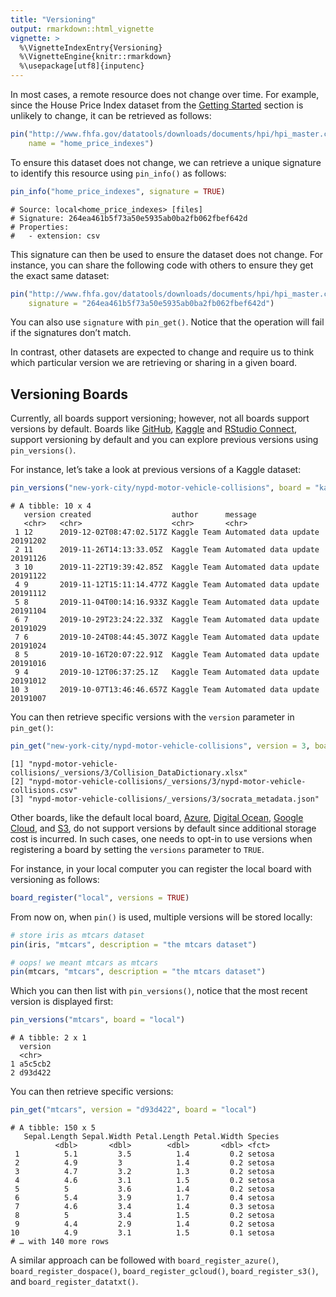 ```yaml
---
title: "Versioning"
output: rmarkdown::html_vignette
vignette: >
  %\VignetteIndexEntry{Versioning}
  %\VignetteEngine{knitr::rmarkdown}
  %\usepackage[utf8]{inputenc}
---
```


In most cases, a remote resource does not change over time. For example, since the House Price Index dataset from the [Getting Started](pin-starting.html) section is unlikely to change, it can be retrieved as follows:

```r
pin("http://www.fhfa.gov/datatools/downloads/documents/hpi/hpi_master.csv",
    name = "home_price_indexes")
```

To ensure this dataset does not change, we can retrieve a unique signature to identify this resource using `pin_info()` as follows:

```r
pin_info("home_price_indexes", signature = TRUE)
```
```
# Source: local<home_price_indexes> [files]
# Signature: 264ea461b5f73a50e5935ab0ba2fb062fbef642d
# Properties:
#   - extension: csv
```

This signature can then be used to ensure the dataset does not change. For instance, you can share the following code with others to ensure they get the exact same dataset:

```r
pin("http://www.fhfa.gov/datatools/downloads/documents/hpi/hpi_master.csv",
    signature = "264ea461b5f73a50e5935ab0ba2fb062fbef642d")
```

You can also use `signature` with `pin_get()`. Notice that the operation will fail if the signatures don't match.

In contrast, other datasets are expected to change and require us to think which particular version we are retrieving or sharing in a given board.

## Versioning Boards

Currently, all boards support versioning; however, not all boards support versions by default. Boards like [GitHub](boards-github.html), [Kaggle](boards-kaggle.html) and [RStudio Connect](boards-rsconnect.html), support versioning by default and you can explore previous versions using `pin_versions()`.

For instance, let's take a look at previous versions of a Kaggle dataset:

```r
pin_versions("new-york-city/nypd-motor-vehicle-collisions", board = "kaggle")
```
```
# A tibble: 10 x 4
   version created                  author      message                       
   <chr>   <chr>                    <chr>       <chr>                         
 1 12      2019-12-02T08:47:02.517Z Kaggle Team Automated data update 20191202
 2 11      2019-11-26T14:13:33.05Z  Kaggle Team Automated data update 20191126
 3 10      2019-11-22T19:39:42.85Z  Kaggle Team Automated data update 20191122
 4 9       2019-11-12T15:11:14.477Z Kaggle Team Automated data update 20191112
 5 8       2019-11-04T00:14:16.933Z Kaggle Team Automated data update 20191104
 6 7       2019-10-29T23:24:22.33Z  Kaggle Team Automated data update 20191029
 7 6       2019-10-24T08:44:45.307Z Kaggle Team Automated data update 20191024
 8 5       2019-10-16T20:07:22.91Z  Kaggle Team Automated data update 20191016
 9 4       2019-10-12T06:37:25.1Z   Kaggle Team Automated data update 20191012
10 3       2019-10-07T13:46:46.657Z Kaggle Team Automated data update 20191007
```

You can then retrieve specific versions with the `version` parameter in `pin_get()`:

```r
pin_get("new-york-city/nypd-motor-vehicle-collisions", version = 3, board = "kaggle")
```
```
[1] "nypd-motor-vehicle-collisions/_versions/3/Collision_DataDictionary.xlsx"    
[2] "nypd-motor-vehicle-collisions/_versions/3/nypd-motor-vehicle-collisions.csv"
[3] "nypd-motor-vehicle-collisions/_versions/3/socrata_metadata.json" 
```

Other boards, like the default local board, [Azure](boards-azure), [Digital Ocean](boards-dospace.html), [Google Cloud](boards-gcloud.html), and [S3](boards-S3.html), do not support versions by default since additional storage cost is incurred. In such cases, one needs to opt-in to use versions when registering a board by setting the `versions` parameter to `TRUE`.

For instance, in your local computer you can register the local board with versioning as follows:

```r
board_register("local", versions = TRUE)
```

From now on, when `pin()` is used, multiple versions will be stored locally:

```r
# store iris as mtcars dataset
pin(iris, "mtcars", description = "the mtcars dataset")

# oops! we meant mtcars as mtcars
pin(mtcars, "mtcars", description = "the mtcars dataset")
```

Which you can then list with `pin_versions()`, notice that the most recent version is displayed first:

```r
pin_versions("mtcars", board = "local")
```
```
# A tibble: 2 x 1
  version
  <chr>  
1 a5c5cb2
2 d93d422
```

You can then retrieve specific versions:

```r
pin_get("mtcars", version = "d93d422", board = "local")
```
```
# A tibble: 150 x 5
   Sepal.Length Sepal.Width Petal.Length Petal.Width Species
          <dbl>       <dbl>        <dbl>       <dbl> <fct>  
 1          5.1         3.5          1.4         0.2 setosa 
 2          4.9         3            1.4         0.2 setosa 
 3          4.7         3.2          1.3         0.2 setosa 
 4          4.6         3.1          1.5         0.2 setosa 
 5          5           3.6          1.4         0.2 setosa 
 6          5.4         3.9          1.7         0.4 setosa 
 7          4.6         3.4          1.4         0.3 setosa 
 8          5           3.4          1.5         0.2 setosa 
 9          4.4         2.9          1.4         0.2 setosa 
10          4.9         3.1          1.5         0.1 setosa 
# … with 140 more rows
```

A similar approach can be followed with `board_register_azure()`, `board_register_dospace()`, `board_register_gcloud()`, `board_register_s3()`, and `board_register_datatxt()`.
